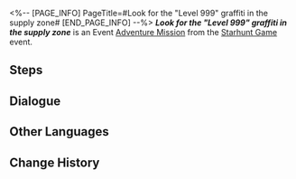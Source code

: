 <%-- [PAGE_INFO]
PageTitle=#Look for the "Level 999" graffiti in the supply zone#
[END_PAGE_INFO] --%>
{{Stub|Dialogue.}}
{{Mission Infobox
|id            = 8000156
|title         = 
|image         = <!--Mission Look for the "Level 999" graffiti in the supply zone.png-->
|type          = Adventure
|event_name    = Starhunt Game
|chapter       = 
|requirements  = [[Companion Mission]] ''[[Punklorde Mentality]]'' completed
|summary       = <!--official mission summary from Fate's Atlas-->
|characters    = Trailblazer
|startLocation = [[Herta Space Station]] - [[Supply Zone]]
|world         = Herta Space Station
|area          = Supply Zone
|prev          = 
|next          = 
|rewards       = 
}}
'''''Look for the "Level 999" graffiti in the supply zone''''' is an Event [[Adventure Mission]] from the [[Starhunt Game]] event.

==Steps==


<!--
==Gameplay Notes==

--><!--
==Trial Character==

-->
==Dialogue==
{{Stub Dialogue}}

{{Dialogue End}}

==Other Languages==
{{Other Languages
|en   = Look for the "Level 999" graffiti in the supply zone
|zhs  = 寻找支援舱段的「等级：999」涂鸦
|zht  = 尋找支援艙段的「等級：999」塗鴉
|ja   = サポート部分にある「Lv.999」のラクガキを見つける
|ko   = 서포트 캐빈의 「레벨: 999」 그래피티 찾기
|es   = Busca el grafiti del nivel 999 en la zona de suministros
|fr   = Trouver le graffiti «&nbsp;Niveau 999&nbsp;» dans la Zone de ravitaillement
|ru   = Найдите все граффити «Уровень 999» в Зоне поддержки
|th   = ตามหากราฟฟิตี้ "Level 999" ใน Supply Zone
|vi   = Tìm graffiti "Cấp: 999" trong Khoang Chi Viện
|de   = Finde das Graffiti „Stufe 999“ in der Versorgungszone.
|id   = Temukan grafiti "Level 999" di Supply Zone
|pt   = Procure pelo grafite "Nível 999" na Zona de Abastecimento
}}

==Change History==
{{Change History|1.1}}
